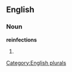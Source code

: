 ==English==

===Noun===
'''reinfections'''

# {{plural of|[[reinfection]]}}

[[Category:English plurals]]